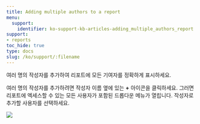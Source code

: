 ```yaml
---
title: Adding multiple authors to a report
menu:
  support:
    identifier: ko-support-kb-articles-adding_multiple_authors_report
support:
- reports
toc_hide: true
type: docs
slug: /ko/support/:filename
---
```


여러 명의 작성자를 추가하여 리포트에 모든 기여자를 정확하게 표시하세요.

여러 명의 작성자를 추가하려면 작성자 이름 옆에 있는 **+** 아이콘을 클릭하세요. 그러면 리포트에 엑세스할 수 있는 모든 사용자가 포함된 드롭다운 메뉴가 열립니다. 작성자로 추가할 사용자를 선택하세요.

<Frame>
    <img src="/images/reports/reports_faq_add_multiple_reports.gif"  />
</Frame>
